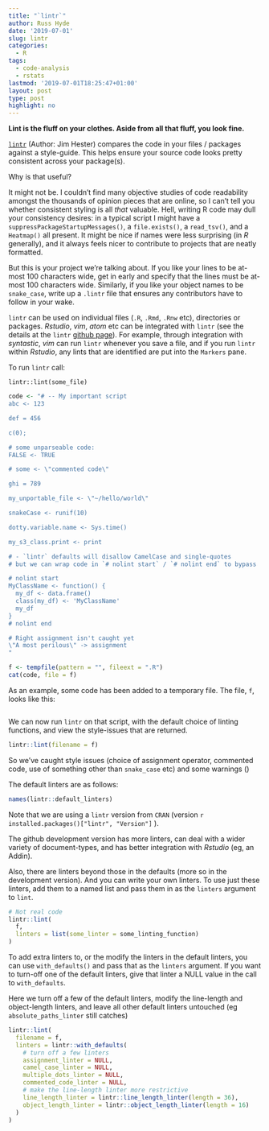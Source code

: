 ```yaml
---
title: "`lintr`"
author: Russ Hyde
date: '2019-07-01'
slug: lintr
categories:
  - R
tags:
  - code-analysis
  - rstats
lastmod: '2019-07-01T18:25:47+01:00'
layout: post
type: post
highlight: no
---
```


**Lint is the fluff on your clothes. Aside from all that fluff, you look fine.**

[`lintr`](https://github.com/jimhester/lintr) (Author: Jim Hester) compares the
code in your files / packages against a style-guide. This helps ensure your
source code looks pretty consistent across your package(s).

Why is that useful?

It might not be. I couldn't find many objective studies of code readability
amongst the thousands of opinion pieces that are online, so I can't tell you
whether consistent styling is all _that_ valuable. Hell, writing R code may
dull your consistency desires: in a typical script I might have a
`suppressPackageStartupMessages()`, a `file.exists()`, a `read_tsv()`, and a
`Heatmap()` all present. It might be nice if names were less surprising (in _R_
generally), and it always feels nicer to contribute to projects that are neatly
formatted.

But this is your project we're talking about. If you like your lines to be
at-most 100 characters wide, get in early and specify that the lines must be
at-most 100 characters wide. Similarly, if you like your object names to be
`snake_case`, write up a `.lintr` file that ensures any contributors have to
follow in your wake.

`lintr` can be used on individual files (`.R`, `.Rmd`, `.Rnw` etc), directories
or packages. _Rstudio_, _vim_, _atom_ etc can be integrated with `lintr` (see
the details at the `lintr` [github page](https://github.com/jimhester/lintr)).
For example, through integration with _syntastic_, _vim_ can run `lintr`
whenever you save a file, and if you run `lintr` within _Rstudio_, any lints
that are identified are put into the `Markers` pane.

To run `lintr` call:

```
lintr::lint(some_file)
```

```r
code <- "# -- My important script
abc <- 123

def = 456

c(0);

# some unparseable code:
FALSE <- TRUE

# some <- \"commented code\"

ghi = 789

my_unportable_file <- \"~/hello/world\"

snakeCase <- runif(10)

dotty.variable.name <- Sys.time()

my_s3_class.print <- print

# - `lintr` defaults will disallow CamelCase and single-quotes
# but we can wrap code in `# nolint start` / `# nolint end` to bypass

# nolint start
MyClassName <- function() {
  my_df <- data.frame()
  class(my_df) <- 'MyClassName'
  my_df
}
# nolint end

# Right assignment isn't caught yet
\"A most perilous\" -> assignment
"

f <- tempfile(pattern = "", fileext = ".R")
cat(code, file = f)
```

As an example, some code has been added to a temporary file. The file, `f`,
looks like this:

```r
```

We can now run `lintr` on that script, with the default choice of linting
functions, and view the style-issues that are returned.

```r
lintr::lint(filename = f)
```

So we've caught style issues (choice of assignment operator, commented code,
use of something other than `snake_case` etc) and some warnings ()

The default linters are as follows:

```r
names(lintr::default_linters)
```

Note that we are using a `lintr` version from `CRAN` (version
`r installed.packages()["lintr", "Version"]`
).

The github development version has more linters, can deal with a wider
variety of document-types, and has better integration with _Rstudio_ (eg, an
Addin).

Also, there are linters beyond those in the defaults (more so in the
development version). And you can write your own linters. To use just these
linters, add them to a named list and pass them in as the `linters` argument
to `lint`.

```r
# Not real code
lintr::lint(
  f,
  linters = list(some_linter = some_linting_function)
)
```

To add extra linters to, or the modify the linters in the default linters,
you can use `with_defaults()` and pass that as the `linters` argument. If you
want to turn-off one of the default linters, give that linter a NULL value in
the call to `with_defaults`.

Here we turn off a few of the default linters, modify the line-length and
object-length linters, and leave all other default linters untouched (eg
`absolute_paths_linter` still catches)

```r
lintr::lint(
  filename = f,
  linters = lintr::with_defaults(
    # turn off a few linters
    assignment_linter = NULL,
    camel_case_linter = NULL,
    multiple_dots_linter = NULL,
    commented_code_linter = NULL,
    # make the line-length linter more restrictive
    line_length_linter = lintr::line_length_linter(length = 36),
    object_length_linter = lintr::object_length_linter(length = 16)
  )
)
```

<!--
- show how to define a linter
    - eg, convert assignment linter to also catch right-assignment linter
- show how to modify project-wide
-->

<!--
Code smells that can be detected with `lintr`

- Commented-out code
- Inconsistency
- Clutter / Dead Code (via codetools::checkUsage())

But it can't prevent you choosing mysterious names

Architectural properties that `lintr` shines a light on:

- readability
    - keep those lines narrow

- security
    - catch unsafe extractions with `extraction_operator_linter`
    - prevent use of undesirable functions/operators/symbols

- deployability / usability
    - catch any non-portable paths using `absolute_path_linter` / `nonportable_path_linter`
-->
